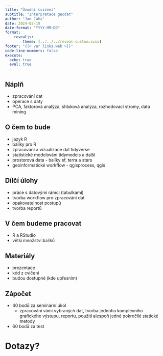 ```yaml
---
title: "Úvodní cvičení"
subtitle: "Interpretace geodat"
author: "Jan Caha"
date: 2024-02-19
date-format: "YYYY-MM-DD"
format: 
    revealjs:
        theme: [../../../reveal-custom.scss]
footer: "{{< var links.web >}}"
code-line-numbers: false
execute:
  echo: true
  eval: true
---
```


## Náplň

- zpracování dat
- operace s daty
- PCA, faktorová analýza, shluková analýza, rozhodovací stromy, data mining
  

## O čem to bude

- jazyk [R]{.software}
- balíky pro [R]{.software}
- zpracování a vizualizace dat [tidyverse]{.software}
- statistické modelování [tidymodels]{.software} a další
- prostorová data - balíky [sf]{.software}, [terra]{.software} a [stars]{.software}
- geoinformatické workflow - [qgisprocess]{.software}, [qgis]{.software}

## Dílčí úlohy

- práce s datovými rámci (tabulkami)
- tvorba workflow pro zpracování dat
- opakovatelnost postupů
- tvorba reportů 

## V čem budeme pracovat

- [R]{.software} a [RStudio]{.software}
- větší množství balíků

## Materiály

- prezentace
- kód z cvičení
- budou dostupné (kde upřesním)

## Zápočet

- 40 bodů za seminární úkol
  - zpracování vámi vybraných dat, tvorba jednoho komplexního grafického výstupu, reportu, použití alespoň jedné pokročilé statické metody
- 60 bodů za test

# Dotazy? {.center}